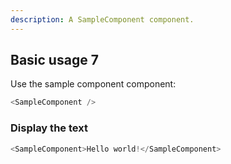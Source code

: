 ```yaml
---
description: A SampleComponent component.
---
```



## Basic usage 7

Use the sample component component:

```js
<SampleComponent />
```

### Display the text

```js live
<SampleComponent>Hello world!</SampleComponent>
```
